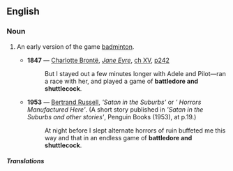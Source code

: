 ==English==

===Noun===
{{wikipedia|Battledore and Shuttlecock}}
{{en-noun|-}}

# {{lb|en|obsolete}} An early version of the game [[badminton]].
#* '''1847''' — [[w:Charlotte Brontë|Charlotte Brontë]], ''[[s:Jane Eyre|Jane Eyre]]'', [[s:Jane_Eyre/Chapter_XV|ch XV]], [http://books.google.com/books?id=Ltn0gJg9mF4C&pg=PA242&dq=%22battledore+and+shuttlecock%22 p242]
#*: But I stayed out a few minutes longer with Adele and Pilot—ran a race with her, and played a game of '''battledore and shuttlecock'''.
#* '''1953''' — [[w:Bertrand_Russell|Bertrand Russell]], '' 'Satan in the Suburbs' '' or '' ' Horrors Manufactured Here' ''. (A short story published in '' 'Satan in the Suburbs and other stories' '', Penguin Books (1953), at p.19.)
#*: At night before I slept alternate horrors of ruin buffeted me this way and that in an endless game of '''battledore and shuttlecock'''.

=====Translations=====
{{trans-top|early version of badminton}}

{{trans-mid}}

{{trans-bottom}}